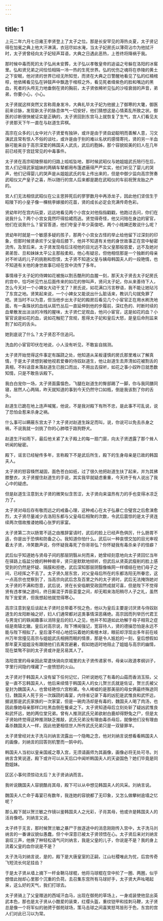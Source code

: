 ```yaml
---
---
---
```

title: 1
---




上元二年六月七日雍王李贤登上了太子之位。那是长安罕见的溽热炎夏，太子贤记得在加冕之典上他大汗淋漓，衣冠尽如水淹，当太子妃房氏以薄荷沾巾为他拭汗时，太子贤曾经向太子妃轻声耳语，大典之日遇此恶热，上苍终将降祸于我。

那时候中毒而死的太子弘尚未安葬，太子弘以孝敬皇帝的追谥之号躲在洛阳的冰窖里。弘和贤兄弟之间恰恰相隔一冷一热的生死世界。弘的忧伤之魂将在恭陵的黄土之下安眠，他对贤的世界已经无所知觉，而贤在大典之日警醒地看见了弘的红楠棺椁，他依稀看见弘在钟鼓声中飘逸于棺椁之外，看见死者绛紫色的脸和嘴边的黑血，死者的头颅无力地垂倒在贤的胸前，太子贤依稀听见弘的沙哑衰弱的声音，弟弟，你要小心，小心。

太子贤就这样突然又言称周身发冷，大典礼毕太子妃为他披上了御寒的大氅，御医前来诊脉，发现新太子的脉息体气一切安好，他们猜想这是心情紊乱所致之状。御医的诊断很快被证实是正确的，太子贤回到东宫马上就恢复了生气，宫人们看见太子贤那天下午一直在与赵道生弈棋。

高宗在众多的儿女中对六子贤爱有独钟，或许是由于贤自幼聪明而善解人意，习文演武且常有惊人不俗的谈吐，或许是由于别的难以名状的感情寄托，贤的另一半血脉可能来自于高宗深爱的韩国夫人武氏，武后的胞姊，那个容貌姣美的妇人在几年前已经死于宫廷常见的中毒事件。

太子贤在高宗昭陵祭祖的归路上呱呱坠地，那时候武昭仪与她姐姐武氏陪行在后，宫人们记得武家姐妹的两辆车辇都用布篷遮蔽得严严实实，他们听见了婴儿的哭声，他们记得婴儿的哭声是从姐姐武氏的车上传出来的，但是中御少监向高宗贺奏武昭仪又产皇子之喜，所以随行的宫人后来都是跪在武昭仪的车前祝贺龙胎之产的。

宫人们无法相信武昭仪在公主思猝死后的寥寥数月中再添龙子，因此他们坚信生于昭陵下的小皇子像一棵桃李嫁接的花苗，贤的成长必定会充满传奇色彩。

贤幼年时在宫内玩耍，远远地看见两个小宫女对他指指戳戳，他跑过去问，你们在说我什么？两个小宫女竟然吓得拾裙而逃。贤觉得奇怪，他又问陪在身边的宦官，他们在说我什么？宦官答道，他们夸皇子年少英俊吧，两个小贱婢还敢说什么呢？

贤幼年时就是一个敏感多疑的孩子，那两个小宫女古怪的举止给他留下过深刻的印象，但那时候贤承欢于父皇母后膝下，他并不知道有关他的身世故事正在宫中秘密流传。及至后来，太子贤发现母后注视他的目光远不及父皇那般慈爱，远不及她对弟弟哲、旦和妹妹太平公主那般柔和，他心有疑忌，但他相信那是一个独断的母亲对不听话的儿子的挑剔和怨恨，太子贤不知道父皇与姨母韩国夫人的一段艳情，也不知道有关他的身世故事已经在宫中流传了多年。

事情缘于太子妃的侍婢如花被施以割舌酷刑的血腥一刻，那天太子贤去太子妃房氏的宫中，恰巧听见竹丛后面传来的如花的惨叫声，贤问太子妃，你从来善待下人，怎么今天对一个小婢女大动干戈了？房氏说，如花满口污言秽语，我不能让她玷污了东宫之地。贤笑起来说，一个小婢女又能说出什么脏话来，教训几句就免罪了吧。贤当时不以为意，但当他步出太子妃的殿房后看见几个小宦官正在用水刷洗地面，有一条珠状的血线从斑竹丛后一直延伸到他的步履前，深红色的、时断时续的血晕散发出淡淡的冷残的腥味，太子贤伫足观血，他问小宦官，这是如花的血？小宦官说是如花的血，说如花触犯了宫规，惹得太子妃和皇后大怒，是皇后命刑监来割了如花的舌头。

她到底说了什么？太子贤忍不住追问。

洗血的小宦官叩伏在地说，小人没有听见，不敢妄自揣测。

太子贤开始觉得这件事定有蹊跷之处，他知道从呆板谨慎的房氏那里难以了解真情，于是太子贤想到被他视若爱眷的侍奴赵道生，他让赵道生去弄清如花被割舌的真相，不料话音未落赵道生已脱口而出，不用出去探听，如花之事小奴昨日就悉数知情，只是不敢告诉殿下。

我白白宠你一场，太子贤面露愠色，飞腿在赵道生的臀部踢了一脚，你与我同膳同寝，居然人心两隔，昨天就知道的事到今天仍然守口如瓶，倒是我该割了你的舌头。

赵道生已跪在地上连声喊冤，他说，不是我对殿下有所不忠，是此事不可乱说，说了恐怕会惹来杀身之祸。

什么事可以瞒蔽东宫太子？太子贤对赵道生跺足而叫，说，你说可以免去杀身之祸，不说我就一剑挑了你的心肺喂于路狗野犬。

赵道生汗如雨下，最后他关紧了太子殿上的每一扇门窗，向太子贤透露了那个耸人听闻的秘密。

殿下，谣言已经秘传多年，言称殿下不是武后所生，殿下的生身母亲是已故的韩国夫人。

太子贤的怒容倏然凝固，面色苍白如纸，过了很久他把赵道生扶了起来，并为其拂膝整衣，太子贤握住赵道生的手说，其实我早就疑虑重重，今天终于有人说出了我心中的疑虑。

但是赵道生注意到太子贤的微笑似含苦涩，太子贤向来温热有力的手也变得冰凉乏力了。

太子贤对母后存有敬而远之的戒备心理，这种戒心在太子弘暴亡合璧宫之后愈演愈烈，太子贤尽量减少去洛阳东都与父皇母后相聚的次数，令武后震惊的是太子贤连续两次借故推诿她精心张罗的家宴。

太子贤第二次以肠胃不适之由推辞宴请时，武后的脸上已经声色俱厉，什么肠胃不适，你是出于恐惧和防备之心。我知道你怕什么。武后以一种哀恨交加的目光审视着太子贤，冷笑数声说，你怀疑我毒死了你哥哥弘？你怀疑我有毒杀亲子的怪癖？

武后似乎知道她与贤母子间的那层阴翳从何而来，她曾经刻意地向太子贤回忆当年在驿路上临盆分娩的种种艰辛，贤只是默默地倾听，但武后从贤英武瘦削的脸上感受到的仍然是怀疑、隔膜和拒绝，武后深知那层阴翳像蛛网一样缠结在他们母子之间，已经挥之不去了。太子贤久居东宫，对父皇母后所在的东都洛阳无所眷恋，这一点高宗也觉察到了，当高宗向武后念及百里之外的太子贤时，武后无法掩饰她对太子贤的不满和怨意，武后说，贤在长安临朝受政固然成就可喜，但是陛下不觉得贤有违孝悌之道吗，终日厮混于弄臣娈童之间，却无暇来洛阳稍尽人子之礼，虽然陛下宠爱贤，但我想起他就觉得寒心。

高宗注意到皇后谈起太子贤时总带着不悦之色，他以为皇后主要是讨厌贤与侍奴赵道生的龙阳断袖之好，妇人们通常都对这类事情深恶痛绝。高宗因而列举历代君王与男宠们的轶闻趣事以消除皇后的妇人之见，他并不知道如此劝解于母子相背之症结是南辕北辙。皇后对高宗说，陛下博闻强记，宽容待人，贤的德操恐怕是永远不能与陛下相拟了。皇后漫不经心地捻玩着她的紫檀木球，眼前却浮现出多年前在岐州万年宫撞见高宗与姐姐武氏相拥而眠的情景，那是令人尴尬的一刻，皇后想假如那年夏天姐姐没有跟随他们去离宫避暑，假如她适时地阻止了姐姐与高宗的幽情，现在桀骜不驯的太子贤或许是另易其人了。

洛阳宫里的母亲因此常遣快骑向京城里的太子贤传递家书，母亲以政道孝纲训子，字里行间隐约埋藏了一座愤怒的火山。

太子贤对于韩国夫人没有留下任何记忆，只听说她吃了有毒的山菇而香消玉殒，父皇一直不忘韩国夫人，他后来续情于韩国夫人的女儿贺兰氏就是佐证，贺兰氏被父皇封为魏国夫人，也曾经艳惊六宫粉黛。令人唏嘘的是那美丽的母女俩最终殊途同归，魏国夫人死于另一次蹊跷的毒宴，内侍省记录下毒的凶犯是武惟良和武怀远，据说那是武氏家族的一次家宴，但是一碗肉汤却是有毒的，魏国夫人喝了肉汤，也因此像她母亲那样口吐黑血倒在餐桌之下。太子贤知道母后立刻处斩了疑凶武惟良和武怀远，她的两位堂兄弟。曾有人推测武氏兄弟欲射白鹿却得野兔之尸，但是太子贤始终觉得这种推测缺乏推敲，武氏兄弟没有理由毒杀母后，就像他们没有理由毒杀魏国夫人一样，因此他更相信世人所传武氏兄弟只是一双替罪羊。

太子贤曾经对太子洗马刘纳言流露出一个隐晦之念，他对刘纳言说想看看韩国夫人的画像，刘纳言的回答则机警而一鹄中的。

韩国夫人当初以皇亲国戚之尊入宫，无须请画师为其画像，画像必将无处可寻。刘纳言含笑说道，殿下或许可以从天后口中闻听韩国夫人的天姿国色？她们毕竟是同胞姐妹。

区区小事何须惊动太后？太子贤讷讷而言。

我听说魏国夫人容貌酷肖其母，殿下可以从中想见韩国夫人的风采。刘纳言说。

魏国夫人亡命于毒宴已有数年，我连她的容貌都了无印象，又怎么做攀树逾墙之忆呢？

那么殿下就以贺兰敏之作镜以鉴韩国夫人之光彩，子肖其母，他或许是韩国夫人的活肖像吧。刘纳言又说。

太子终于无言，那时候贺兰敏之暴尸于放逐途中的消息刚刚传入宫中，太子洗马刘纳言的一番谏议貌似愚蠢，但个中深意已被太子贤领悟在心。太子贤后来对刘纳言哀叹三声，他换了种轻松语气问刘纳言，我是父皇的儿子，你说是不是？我的身上流着父皇的血你说是不是？

太子洗马刘纳言说，是的，殿下是大唐皇室的正嗣，江山社稷唯此为忧，后宫传奇飞短流长何足挂齿？

于是太子贤从墙上摘下一杆金鞘马球棍，他将马球棍在空中抡了一圈、两圈，似乎想借此抛却心里那个沉重的负荷。去召集东宫所有马球好手，太子贤大声吆喝起来，这么好的天气，我们打球去。

太子贤骑上了父皇赠送的西域汗血马，出现在御苑的草场上，一身戎装使他显出英武本色，那也是太子贤从小酷爱的装束，红缨头盔，重纹铠甲和挂刺马鞭，太子贤总是像一个将军似的驰骋于御苑球场，策马击球之间喜笑怒骂皆形于色，东宫的宫人们对此已习以为常。